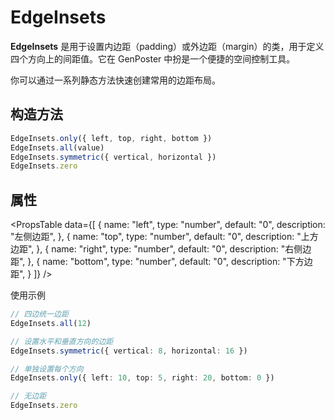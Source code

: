 # EdgeInsets


**EdgeInsets**  是用于设置内边距（padding）或外边距（margin）的类，用于定义四个方向上的间距值。它在 GenPoster 中扮是一个便捷的空间控制工具。

你可以通过一系列静态方法快速创建常用的边距布局。

## 构造方法

``` typescript
EdgeInsets.only({ left, top, right, bottom })
EdgeInsets.all(value)
EdgeInsets.symmetric({ vertical, horizontal })
EdgeInsets.zero
```


## 属性

<PropsTable
  data={[
    {
      name: "left",
      type: "number",
      default: "0",
      description: "左侧边距",
    },
    {
      name: "top",
      type: "number",
      default: "0",
      description: "上方边距",
    },
    {
      name: "right",
      type: "number",
      default: "0",
      description: "右侧边距",
    },
    {
      name: "bottom",
      type: "number",
      default: "0",
      description: "下方边距",
    }
  ]}
/>


使用示例

``` typescript
// 四边统一边距
EdgeInsets.all(12)

// 设置水平和垂直方向的边距
EdgeInsets.symmetric({ vertical: 8, horizontal: 16 })

// 单独设置每个方向
EdgeInsets.only({ left: 10, top: 5, right: 20, bottom: 0 })

// 无边距
EdgeInsets.zero

```